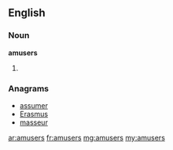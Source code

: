 ==English==

===Noun===
'''amusers'''

# {{plural of|amuser}}

===Anagrams===
* [[assumer#English|assumer]]
* [[Erasmus#English|Erasmus]]
* [[masseur#English|masseur]]

[[ar:amusers]]
[[fr:amusers]]
[[mg:amusers]]
[[my:amusers]]